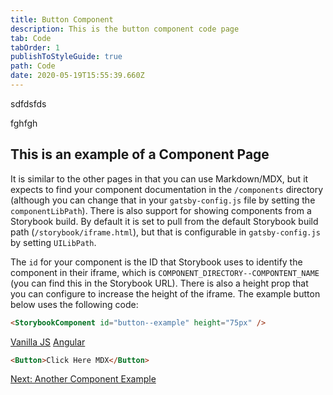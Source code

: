 ```yaml
---
title: Button Component
description: This is the button component code page
tab: Code
tabOrder: 1
publishToStyleGuide: true
path: Code
date: 2020-05-19T15:55:39.660Z
---
```

<CallToAction url="fdsfdsfdsfds" align="center" bgColor="rebeccapurple">sdfdsfds</CallToAction>

<CallToAction url="gfhfghgfh" align="center" bgColor="seagreen">fghfgh</CallToAction>

## This is an example of a Component Page

<CallToAction url="" align="center" bgColor="undefined"></CallToAction>

It is similar to the other pages in that you can use Markdown/MDX, but it expects to find your component documentation in the `/components` directory (although you can change that in your `gatsby-config.js` file by setting the `componentLibPath`). There is also support for showing components from a Storybook build. By default it is set to pull from the default Storybook build path (`/storybook/iframe.html`), but that is configurable in `gatsby-config.js` by setting `UILibPath`.

The `id` for your component is the ID that Storybook uses to identify the component in their iframe, which is `COMPONENT_DIRECTORY--COMPONTENT_NAME` (you can find this in the Storybook URL). There is also a height prop that you can configure to increase the height of the iframe. The example button below uses the following code:

```html
<StorybookComponent id="button--example" height="75px" />
```

<StorybookComponent id="button--example" height="75px" />

<TabLinks defaultTab="React">
  <a href="http://example.com/vanillajs" target="_blank">Vanilla JS</a>
  <a href="http://example.com/angular" target="_blank">Angular</a>
</TabLinks>

```html
<Button>Click Here MDX</Button>
```

[Next: Another Component Example](/cta/code/)